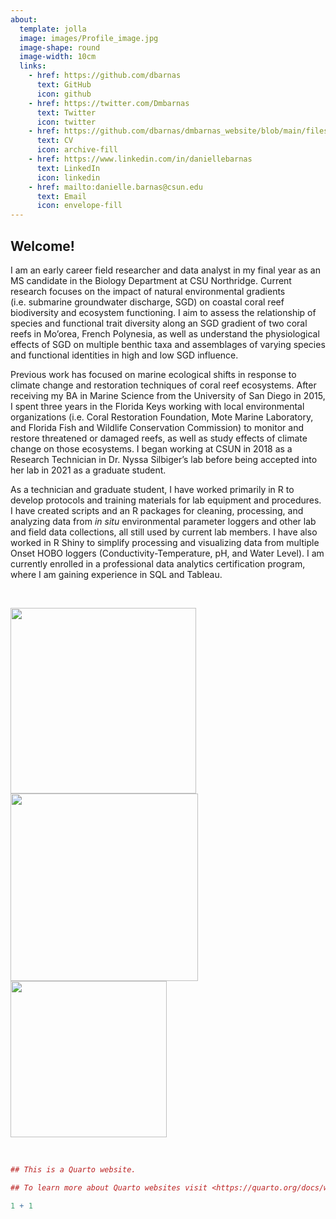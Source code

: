 ```yaml
---
about:
  template: jolla
  image: images/Profile_image.jpg
  image-shape: round
  image-width: 10cm
  links:
    - href: https://github.com/dbarnas
      text: GitHub
      icon: github
    - href: https://twitter.com/Dmbarnas
      text: Twitter
      icon: twitter
    - href: https://github.com/dbarnas/dmbarnas_website/blob/main/files/Barnas_CV.pdf
      text: CV
      icon: archive-fill
    - href: https://www.linkedin.com/in/daniellebarnas
      text: LinkedIn
      icon: linkedin
    - href: mailto:danielle.barnas@csun.edu
      text: Email
      icon: envelope-fill
---
```


## Welcome!

I am an early career field researcher and data analyst in my final year as an MS candidate in the Biology Department at CSU Northridge. Current research focuses on the impact of natural environmental gradients (i.e. submarine groundwater discharge, SGD) on coastal coral reef biodiversity and ecosystem functioning. I aim to assess the relationship of species and functional trait diversity along an SGD gradient of two coral reefs in Mo'orea, French Polynesia, as well as understand the physiological effects of SGD on multiple benthic taxa and assemblages of varying species and functional identities in high and low SGD influence.

Previous work has focused on marine ecological shifts in response to climate change and restoration techniques of coral reef ecosystems. After receiving my BA in Marine Science from the University of San Diego in 2015, I spent three years in the Florida Keys working with local environmental organizations (i.e. Coral Restoration Foundation, Mote Marine Laboratory, and Florida Fish and Wildlife Conservation Commission) to monitor and restore threatened or damaged reefs, as well as study effects of climate change on those ecosystems. I began working at CSUN in 2018 as a Research Technician in Dr. Nyssa Silbiger's lab before being accepted into her lab in 2021 as a graduate student.

As a technician and graduate student, I have worked primarily in R to develop protocols and training materials for lab equipment and procedures. I have created scripts and an R packages for cleaning, processing, and analyzing data from *in situ* environmental parameter loggers and other lab and field data collections, all still used by current lab members. I have also worked in R Shiny to simplify processing and visualizing data from multiple Onset HOBO loggers (Conductivity-Temperature, pH, and Water Level). I am currently enrolled in a professional data analytics certification program, where I am gaining experience in SQL and Tableau.



\

<img src="images/Moorea_reef.jpg" width="297"/> <img src="images/Gump_outreach.jpg" width="300"/> <img src="images/Cabral_swing_2.jpg" width="250"/>

\

```r

## This is a Quarto website.

## To learn more about Quarto websites visit <https://quarto.org/docs/websites>.

1 + 1
```
